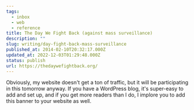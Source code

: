 ```yaml
---
tags:
  - inbox
  - web
  - reference
title: The Day We Fight Back (against mass surveillance)
description: ""
slug: writing/day-fight-back-mass-surveillance
published_at: 2014-02-10T20:32:17.000Z
updated_at: 2022-12-03T01:29:48.000Z
status: publish
url: https://thedaywefightback.org/
---
```

Obviously, my website doesn't get a ton of traffic, but it will be participating in this tomorrow anyway. If you have a WordPress blog, it's super-easy to add and set up, and if you get more readers than I do, I implore you to add this banner to your website as well.
